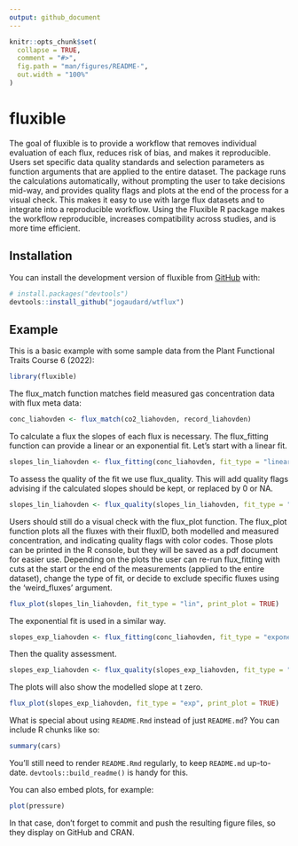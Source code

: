 ```yaml
---
output: github_document
---
```


<!-- README.md is generated from README.Rmd. Please edit that file -->

```r
knitr::opts_chunk$set(
  collapse = TRUE,
  comment = "#>",
  fig.path = "man/figures/README-",
  out.width = "100%"
)
```

# fluxible

<!-- badges: start -->
<!-- badges: end -->

The goal of fluxible is to provide a workflow that removes individual evaluation of each flux, reduces risk of bias, and makes it reproducible.
Users set specific data quality standards and selection parameters as function arguments that are applied to the entire dataset.
The package runs the calculations automatically, without prompting the user to take decisions mid-way, and provides quality flags and plots at the end of the process for a visual check.
This makes it easy to use with large flux datasets and to integrate into a reproducible workflow.
Using the Fluxible R package makes the workflow reproducible, increases compatibility across studies, and is more time efficient.

## Installation

You can install the development version of fluxible from [GitHub](https://github.com/) with:

``` r
# install.packages("devtools")
devtools::install_github("jogaudard/wtflux")
```

## Example

This is a basic example with some sample data from the Plant Functional Traits Course 6 (2022):

```r
library(fluxible)
```

The flux_match function matches field measured gas concentration data with flux meta data:

```r
conc_liahovden <- flux_match(co2_liahovden, record_liahovden)
```

To calculate a flux the slopes of each flux is necessary.
The flux_fitting function can provide a linear or an exponential fit.
Let's start with a linear fit.

```r
slopes_lin_liahovden <- flux_fitting(conc_liahovden, fit_type = "linear")
```

To assess the quality of the fit we use flux_quality.
This will add quality flags advising if the calculated slopes should be kept, or replaced by 0 or NA.

```r
slopes_lin_liahovden <- flux_quality(slopes_lin_liahovden, fit_type = "lin")
```

Users should still do a visual check with the flux_plot function.
The flux_plot function plots all the fluxes with their fluxID, both modelled and measured concentration, and indicating quality flags with color codes.
Those plots can be printed in the R console, but they will be saved as a pdf document for easier use.
Depending on the plots the user can re-run flux_fitting with cuts at the start or the end of the measurements (applied to the entire dataset), change the type of fit, or decide to exclude specific fluxes using the 'weird_fluxes' argument.

```r
flux_plot(slopes_lin_liahovden, fit_type = "lin", print_plot = TRUE)
```

The exponential fit is used in a similar way.

```r
slopes_exp_liahovden <- flux_fitting(conc_liahovden, fit_type = "exponential")
```

Then the quality assessment.

```r
slopes_exp_liahovden <- flux_quality(slopes_exp_liahovden, fit_type = "expo")
```

The plots will also show the modelled slope at t zero.

```r
flux_plot(slopes_exp_liahovden, fit_type = "exp", print_plot = TRUE)
```


What is special about using `README.Rmd` instead of just `README.md`? You can include R chunks like so:

```r
summary(cars)
```

You'll still need to render `README.Rmd` regularly, to keep `README.md` up-to-date. `devtools::build_readme()` is handy for this.

You can also embed plots, for example:

```r
plot(pressure)
```

In that case, don't forget to commit and push the resulting figure files, so they display on GitHub and CRAN.
